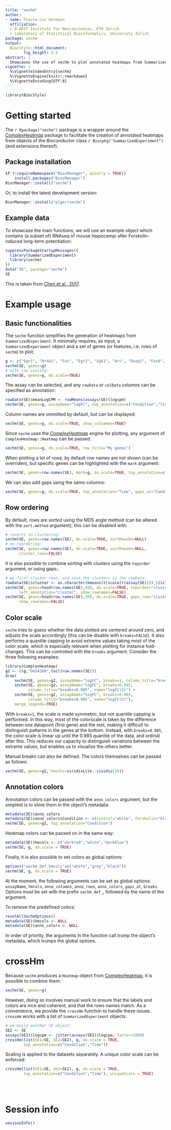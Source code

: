 ```yaml
---
title: "sechm"
author:
- name: Pierre-Luc Germain
  affiliation:
  - D-HEST Institute for Neurosciences, ETH Zürich
  - Laboratory of Statistical Bioinformatics, University Zürich
package: sechm
output:
  BiocStyle::html_document:
        fig_height: 3.5
abstract: |
  Showcases the use of sechm to plot annotated heatmaps from SummarizedExperiment objects.
vignette: |
  %\VignetteIndexEntry{sechm}
  %\VignetteEngine{knitr::rmarkdown}
  %\VignetteEncoding{UTF-8}
---
```


```r
library(BiocStyle)
```

# Getting started

The `r Rpackage("sechm")` package is a wrapper around the 
*[ComplexHeatmap](https://jokergoo.github.io/ComplexHeatmap-reference/book/)* 
package to facilitate the creation of annotated heatmaps from objects of the 
_Bioconductor_ class `r Biocpkg("SummarizedExperiment")` 
(and extensions thereof).

## Package installation

```r
if (!requireNamespace("BiocManager", quietly = TRUE))
    install.packages("BiocManager")
BiocManager::install("sechm")
```

Or, to install the latest development version:

```r
BiocManager::install("plger/sechm")
```

## Example data

To showcase the main functions, we will use an example object which contains (a 
subset of) RNAseq of mouse hippocampi after Forskolin-induced long-term 
potentiation:

```r
suppressPackageStartupMessages({
  library(SummarizedExperiment)
  library(sechm)
})
data("SE", package="sechm")
SE
```

This is taken from 
[Chen et al., 2017](https://doi.org/10.3389/fnmol.2017.00039).

# Example usage

## Basic functionalities

The `sechm` function simplifies the generation of heatmaps from 
`SummarizedExperiment`. It minimally requires, as input, a 
`SummarizedExperiment` object and a set of genes (or features, i.e. rows of 
`sechm`) to plot:

```r
g <- c("Egr1", "Nr4a1", "Fos", "Egr2", "Sgk1", "Arc", "Dusp1", "Fosb", "Sik1")
sechm(SE, genes=g)
# with row scaling:
sechm(SE, genes=g, do.scale=TRUE)
```

The assay can be selected, and any `rowData` or `colData` columns can be 
specified as annotation:

```r
rowData(SE)$meanLogCPM <- rowMeans(assays(SE)$logcpm)
sechm(SE, genes=g, assayName="logFC", top_annotation=c("Condition","Time"), left_annotation=c("meanLogCPM"))
```

Column names are ommitted by default, but can be displayed:

```r
sechm(SE, genes=g, do.scale=TRUE, show_colnames=TRUE)
```


Since `sechm` uses the 
*[ComplexHeatmap](https://jokergoo.github.io/ComplexHeatmap-reference/book/)* 
engine for plotting, any argument of `ComplexHeatmap::Heatmap` can be passed:

```r
sechm(SE, genes=g, do.scale=TRUE, row_title="My genes")
```
When plotting a lot of rows, by default row names are not shown (can be 
overriden), but specific genes can be highlighted with the `mark` argument:

```r
sechm(SE, genes=row.names(SE), mark=g, do.scale=TRUE, top_annotation=c("Condition","Time"))
```

We can also add gaps using the same columns:

```r
sechm(SE, genes=g, do.scale=TRUE, top_annotation="Time", gaps_at="Condition")
```


## Row ordering

By default, rows are _sorted_ using the MDS angle method (can be altered with 
the `sort.method` argument); this can be disabled with:

```r
# reverts to clustering:
sechm(SE, genes=row.names(SE), do.scale=TRUE, sortRowsOn=NULL)
# no reordering:
sechm(SE, genes=row.names(SE), do.scale=TRUE, sortRowsOn=NULL, 
      cluster_rows=FALSE)
```
It is also possible to combine sorting with clusters using the `toporder` argument, or using gaps:. 

```r
# we first cluster rows, and save the clusters in the rowData:
rowData(SE)$cluster <- as.character(kmeans(t(scale(t(assay(SE)))),5)$cluster)
sechm(SE, genes=head(row.names(SE),30), do.scale=TRUE, toporder="cluster", 
      left_annotation="cluster", show_rownames=FALSE)
sechm(SE, genes=head(row.names(SE),30), do.scale=TRUE, gaps_row="cluster",
      show_rownames=FALSE)
```

## Color scale

`sechm` tries to guess whether the data plotted are centered around zero, and 
adjusts the scale accordingly (this can be disable with `breaks=FALSE`). It 
also performs a quantile capping to avoid extreme values taking most of the 
color scale, which is especially relevant when plotting for instance 
fold-changes. This can be controlled with the `breaks` argument. Consider the 
three following examples:

```r
library(ComplexHeatmap)
g2 <- c(g,"Gm14288",tail(row.names(SE)))
draw(
    sechm(SE, genes=g2, assayName="logFC", breaks=1, column_title="breaks=1") + 
    sechm(SE, genes=g2, assayName="logFC", breaks=0.995, 
          column_title="breaks=0.995", name="logFC(2)") + 
    sechm(SE, genes=g2, assayName="logFC", breaks=0.985, 
          column_title="breaks=0.985", name="logFC(3)"),
    merge_legends=TRUE)
```

With `breaks=1`, the scale is made symmetric, but not quantile capping is 
performed. In this way, most of the colorscale is taken by the difference 
between one datapoint (first gene) and the rest, making it difficult to 
distinguish patterns in the genes at the bottom. Instead, with `breaks=0.985`, 
the color scale is linear up until the 0.985 quantile of the data, and ordinal 
after this. This reduces our capacity to distinguish variations between the 
extreme values, but enables us to visualize the others better.

Manual breaks can also be defined. The colors themselves can be passed as 
follows:

```r
sechm(SE, genes=g2, hmcols=viridisLite::cividis(10))
```

## Annotation colors

Annotation colors can be passed with the `anno_colors` argument, but the 
simplest is to store them in the object's metadata:

```r
metadata(SE)$anno_colors
metadata(SE)$anno_colors$Condition <- c(Control="white", Forskolin="black")
sechm(SE, genes=g2, top_annotation="Condition")
```

Heatmap colors can be passed on in the same way:
```r
metadata(SE)$hmcols <- c("darkred","white","darkblue")
sechm(SE, g, do.scale = TRUE)
```

Finally, it is also possible to set colors as global options:

```r
options("sechm_def_hmcols"=c("white","grey","black"))
sechm(SE, g, do.scale = TRUE)
```

At the moment, the following arguments can be set as global options:
`assayName`, `hmcols`, `anno_columns`, `anno_rows`, `anno_colors`, `gaps_at`, 
`breaks`. Options must be set with the prefix `sechm_def_`, followed by the 
name of the argument.

To remove the predefined colors:

```r
resetAllSechmOptions()
metadata(SE)$hmcols <- NULL
metadata(SE)$anno_colors <- NULL
```

In order of priority, the arguments in the function call trump the object's 
metadata, which trumps the global options.

# crossHm

Because `sechm` produces a `Heatmap` object from 
[ComplexHeatmap](https://jokergoo.github.io/ComplexHeatmap-reference/book/), it 
is possible to combine them:

```r
sechm(SE, genes=g)
```

However, doing so involves manual work to ensure that the labels and colors are 
nice and coherent, and that the rows names match. As a convenience, we provide 
the `crossHm` function to handle these issues. `crossHm` works with a list of 
`SummarizedExperiment` objects:

```r
# we build another SE object:
SE2 <- SE
assays(SE2)$logcpm <- jitter(assays(SE2)$logcpm, factor=1000)
crossHm(list(SE1=SE, SE2=SE2), g, do.scale = TRUE, 
        top_annotation=c("Condition","Time"))
```

Scaling is applied to the datasets separately. A unique color scale can be 
enforced:

```r
crossHm(list(SE1=SE, SE2=SE2), g, do.scale = TRUE, 
        top_annotation=c("Condition","Time"), uniqueScale = TRUE)
```


<br/><br/>

# Session info {.unnumbered}

```r
sessionInfo()
```
